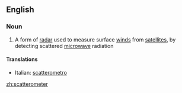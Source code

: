 ==English==

===Noun===
{{wikipedia}}
{{en-noun}}

# A form of [[radar]] used to measure surface [[wind]]s from [[satellite]]s, by detecting scattered [[microwave]] radiation

====Translations====
{{top}}
*Italian: [[scatterometro]] {{m}}
{{mid}}

{{bottom}}

[[zh:scatterometer]]